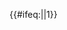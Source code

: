 <includeonly>{{#ifeq:{{{1|}}}||1}}</includeonly><noinclude>
{{Documentation}}
<!--
   PLEASE ADD CATEGORIES AND INTERWIKIS
   TO THE /doc SUBPAGE, THANKS
-->
</noinclude>